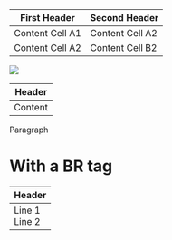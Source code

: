 | First Header | Second Header |
| ----- | ----- |
| Content Cell A1 | Content Cell A2 |
| Content Cell A2 | Content Cell B2 |

<img src="https://test" />

| Header |
| ----- |
| Content |

Paragraph

# With a BR tag

| Header |
| ----- |
| Line 1<br />Line 2 |